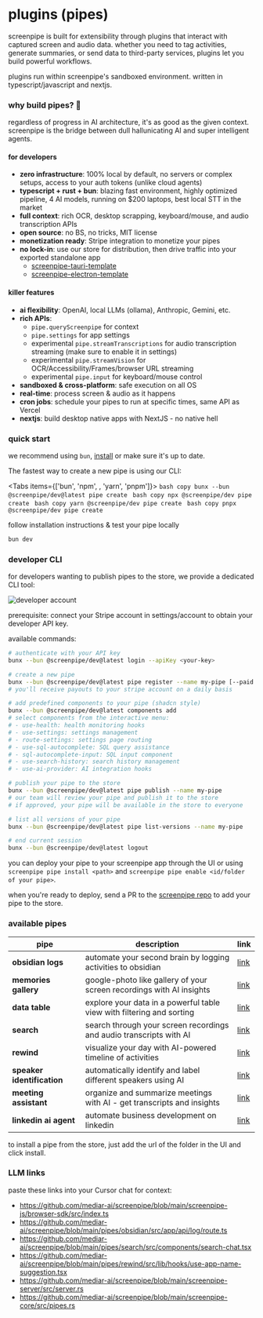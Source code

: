 
# plugins (pipes)

<MotionDiv>
  screenpipe is built for extensibility through plugins that interact with captured screen and audio data. whether you need to tag activities, generate summaries, or send data to third-party services, plugins let you build powerful workflows.

  plugins run within screenpipe's sandboxed environment. written in typescript/javascript and nextjs.
</MotionDiv>

### why build pipes? 🚀

<MotionDiv delay={0.3}>

regardless of progress in AI architecture, it's as good as the given context. screenpipe is the bridge between dull hallunicating AI and super intelligent agents.


#### for developers
- **zero infrastructure**: 100% local by default, no servers or complex setups, access to your auth tokens (unlike cloud agents)
- **typescript + rust + bun**: blazing fast environment, highly optimized pipeline, 4 AI models, running on $200 laptops, best local STT in the market
- **full context**: rich OCR, desktop scrapping, keyboard/mouse, and audio transcription APIs
- **open source**: no BS, no tricks, MIT license
- **monetization ready**: Stripe integration to monetize your pipes
- **no lock-in**: use our store for distribution, then drive traffic into your exported standalone app
  - [screenpipe-tauri-template](https://github.com/LorenzoBloedow/screenpipe-tauri-template-dev)
  - [screenpipe-electron-template](https://github.com/neo773/screenpipe-electron)


#### killer features
- **ai flexibility**: OpenAI, local LLMs (ollama), Anthropic, Gemini, etc.
- **rich APIs**: 
  - `pipe.queryScreenpipe` for context
  - `pipe.settings` for app settings
  - experimental `pipe.streamTranscriptions` for audio transcription streaming (make sure to enable it in settings)
  - experimental `pipe.streamVision` for OCR/Accessibility/Frames/browser URL streaming 
  - experimental `pipe.input` for keyboard/mouse control
- **sandboxed & cross-platform**: safe execution on all OS
- **real-time**: process screen & audio as it happens
- **cron jobs**: schedule your pipes to run at specific times, same API as Vercel
- **nextjs**: build desktop native apps with NextJS - no native hell 

</MotionDiv>

### quick start

<MotionDiv delay={0.5}>

we recommend using `bun`, [install](https://bun.sh/docs/installation) or make sure it's up to date.

The fastest way to create a new pipe is using our CLI:

<Tabs items={['bun', 'npm', , 'yarn', 'pnpm']}>
  <Tab>
    ```bash copy
  bunx --bun @screenpipe/dev@latest pipe create
    ```
  </Tab>
  <Tab>
    ```bash copy
    npx @screenpipe/dev pipe create
    ```
  </Tab>
  <Tab>
    ```bash copy
    yarn @screenpipe/dev pipe create
    ```
  </Tab>
  <Tab>
    ```bash copy
    pnpx @screenpipe/dev pipe create
    ```
  </Tab>
</Tabs>

follow installation instructions & test your pipe locally

```bash copy
bun dev
```

### developer CLI

for developers wanting to publish pipes to the store, we provide a dedicated CLI tool:

![developer account](https://raw.githubusercontent.com/mediar-ai/screenpipe/main/content/developer-account.png)

prerequisite: connect your Stripe account in settings/account to obtain your developer API key.

available commands:

```bash copy
# authenticate with your API key
bunx --bun @screenpipe/dev@latest login --apiKey <your-key>

# create a new pipe
bunx --bun @screenpipe/dev@latest pipe register --name my-pipe [--paid --price 9.99] # MAKE SURE TO SET THE PRICE IF YOU WANT TO SELL IT - IRREVERSIBLE
# you'll receive payouts to your stripe account on a daily basis

# add predefined components to your pipe (shadcn style)
bunx --bun @screenpipe/dev@latest components add
# select components from the interactive menu:
# - use-health: health monitoring hooks
# - use-settings: settings management
# - route-settings: settings page routing
# - use-sql-autocomplete: SQL query assistance
# - sql-autocomplete-input: SQL input component
# - use-search-history: search history management
# - use-ai-provider: AI integration hooks

# publish your pipe to the store
bunx --bun @screenpipe/dev@latest pipe publish --name my-pipe
# our team will review your pipe and publish it to the store
# if approved, your pipe will be available in the store to everyone

# list all versions of your pipe
bunx --bun @screenpipe/dev@latest pipe list-versions --name my-pipe

# end current session
bunx --bun @screenpipe/dev@latest logout
```

you can deploy your pipe to your screenpipe app through the UI or using `screenpipe pipe install <path>` and `screenpipe pipe enable <id/folder of your pipe>`.

when you're ready to deploy, send a PR to the [screenpipe repo](https://github.com/mediar-ai/screenpipe) to add your pipe to the store.

### available pipes

| **pipe**                          | **description**                                  | **link**                          |
| ------------------------------------ | ------------------------------------------------ | --------------------------------- |
| **obsidian logs** | automate your second brain by logging activities to obsidian | [link](https://github.com/mediar-ai/screenpipe/tree/main/pipes/obsidian) |
| **memories gallery** | google-photo like gallery of your screen recordings with AI insights | [link](https://github.com/mediar-ai/screenpipe/tree/main/pipes/memories) |
| **data table** | explore your data in a powerful table view with filtering and sorting | [link](https://github.com/mediar-ai/screenpipe/tree/main/pipes/data-table) |
| **search** | search through your screen recordings and audio transcripts with AI | [link](https://github.com/mediar-ai/screenpipe/tree/main/pipes/search) |
| **rewind** | visualize your day with AI-powered timeline of activities | [link](https://github.com/mediar-ai/screenpipe/tree/main/pipes/rewind) |
| **speaker identification** | automatically identify and label different speakers using AI | [link](https://github.com/mediar-ai/screenpipe/tree/main/pipes/identify-speakers) |
| **meeting assistant** | organize and summarize meetings with AI - get transcripts and insights | [link](https://github.com/mediar-ai/screenpipe/tree/main/pipes/meeting) |
| **linkedin ai agent** | automate business development on linkedin | [link](https://github.com/mediar-ai/screenpipe/tree/main/pipes/linkedin-ai-assistant) |

</MotionDiv>

to install a pipe from the store, just add the url of the folder in the UI and click install.

### LLM links 

paste these links into your Cursor chat for context:

- https://github.com/mediar-ai/screenpipe/blob/main/screenpipe-js/browser-sdk/src/index.ts
- https://github.com/mediar-ai/screenpipe/blob/main/pipes/obsidian/src/app/api/log/route.ts
- https://github.com/mediar-ai/screenpipe/blob/main/pipes/search/src/components/search-chat.tsx
- https://github.com/mediar-ai/screenpipe/blob/main/pipes/rewind/src/lib/hooks/use-app-name-suggestion.tsx
- https://github.com/mediar-ai/screenpipe/blob/main/screenpipe-server/src/server.rs
- https://github.com/mediar-ai/screenpipe/blob/main/screenpipe-core/src/pipes.rs




